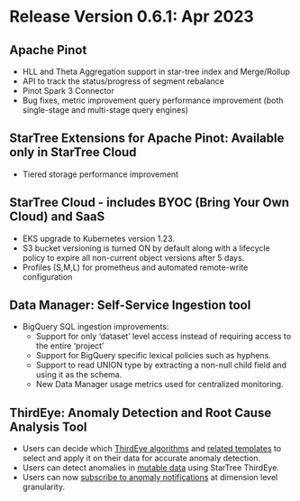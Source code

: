 # Release Version 0.6.1: Apr 2023

## Apache Pinot

* HLL and Theta Aggregation support in star-tree index and Merge/Rollup
* API to track the status/progress of segment rebalance
* Pinot Spark 3 Connector 
* Bug fixes, metric improvement query performance improvement (both single-stage and multi-stage query engines)


## StarTree Extensions for Apache Pinot: Available only in StarTree Cloud

* Tiered storage performance improvement

## StarTree Cloud - includes BYOC (Bring Your Own Cloud) and SaaS

* EKS upgrade to Kubernetes version 1.23. 
* S3 bucket versioning is turned ON by default along with a lifecycle policy to expire all non-current object versions after 5 days.
* Profiles (S,M,L)  for  prometheus and automated remote-write configuration


## Data Manager: Self-Service Ingestion tool 

* BigQuery SQL ingestion improvements:
    * Support for only ‘dataset’ level access instead of requiring access to the entire ‘project’ 
    * Support for BigQuery specific lexical policies such as hyphens. 
    * Support to read UNION type by extracting a non-null child field and using it as the schema.
    * New Data Manager usage metrics used for centralized monitoring.


## ThirdEye: Anomaly Detection and Root Cause Analysis Tool

* Users can decide which [ThirdEye algorithms](https://dev.startree.ai/docs/startree-enterprise-edition/startree-thirdeye/concepts/anomaly-detection-algorithms#choosing-the-right-algorithm) and [related templates](https://dev.startree.ai/docs/startree-enterprise-edition/startree-thirdeye/reference/templates/) to select and apply it on their data for accurate anomaly detection.
* Users can detect anomalies in [mutable data](https://dev.startree.ai/docs/startree-enterprise-edition/startree-thirdeye/concepts/mutable-data) using StarTree ThirdEye.
* Users can now [subscribe to anomaly notifications](https://dev.startree.ai/docs/startree-enterprise-edition/startree-thirdeye/how-tos/notification/#creating-a-subscription-group-using-apis) at dimension level granularity.